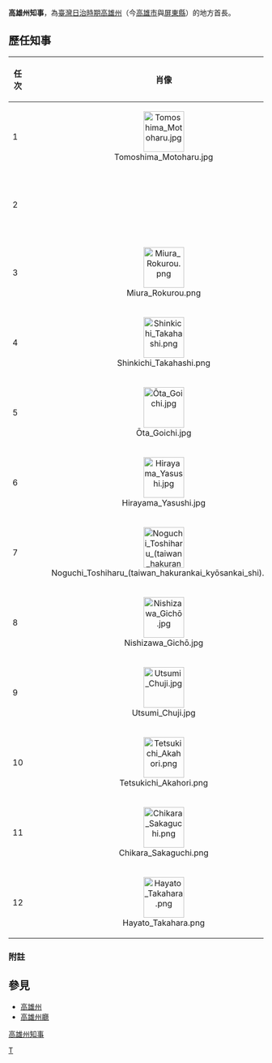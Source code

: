 '''高雄州知事'''，為[[臺灣日治時期|臺灣日治時期]][[高雄州|高雄州]]（今[[高雄市|高雄市]]與[[屏東縣|屏東縣]]）的地方首長。

==歷任知事==
{| class="wikitable" style="text-align:center"
|--
!任次
! width="50" |肖像
! width="100"|姓名<br /><small>(生–卒)</small>
! colspan=2 width="100"|在任時間
! width="200"|備註
|-- bgcolor=#EEEEEE
|1
| align="center" |[[File:Tomoshima_Motoharu.jpg|80px]]
| '''[[富島元治|富島元治]]'''<br />(1874–1945)</small>
| 1920年9月1日{{efn|原[[臺灣總督府警察|警務局]]長。}} || 1924年12月25日
|1.1924年12月25日[[高雄郡|高雄郡]][[高雄街|高雄街]]升格為[[高雄市_(州轄市)|高雄市]]，同時廢除[[高雄郡|高雄郡]]。<br />2.設立[[高雄市立高雄高級中學|高雄中學校]]與[[高雄市立高雄女子高級中學|高等女學校]]。
|-- bgcolor=#EEEEEE
|2
| align="center" |
| '''{{link-ja|木村英俊|木村英俊 (函館市長)}}'''<br />(1872–1940)</small>
| 1924年12月25日{{efn|原[[臺灣總督府稅關|稅關]]長。}} || 1924年12月28日
|
|-- bgcolor=#EEEEEE
|3
| align="center" |[[File:Miura_Rokurou.png|80px]]
| '''[[三浦碌郎|三浦碌郎]]'''<br />(1882–1969)</small>
| 1924年12月28日{{efn|原[[新竹州|新竹州]]內務部長。}} || 1926年10月12日{{efn|改任[[臺中州知事|臺中州知事]]。}}
|1926年7月1日[[澎湖郡|澎湖郡]]升格為[[澎湖廳_(日治時期)|澎湖廳]]。
|-- bgcolor=#EEEEEE
|4
| align="center" |[[File:Shinkichi_Takahashi.png|80px]]
| '''[[高橋親吉|高橋親吉]]'''<br />(1883–？)</small>
| 1926年10月12日{{efn|原[[臺灣總督府內務局|內務局]]地方課長兼土木課長。}} || 1927年7月27日{{efn|改任[[臺灣總督府殖產局|殖產局]]長。}}
|
|-- bgcolor=#EEEEEE
|5
| align="center" |[[File:Ōta_Goichi.jpg|80px]]
| '''[[太田吾一|太田吾一]]'''<br />(1885–？)</small>
| 1927年7月27日{{efn|原[[臺北州|臺北州]][[臺北市尹|臺北市尹]]。}} || 1931年1月20日{{efn|改任臺中州知事。}}
|啟用[[琉球嶼燈塔|琉球嶼燈臺]]。
|-- bgcolor=#EEEEEE
|6
| align="center" |[[File:Hirayama_Yasushi.jpg|80px]]
| '''[[平山泰|平山泰]]'''<br />(1890–1946)</small>
| 1931年1月20日{{efn|原[[山形縣|山形縣]]內務部長。}} || 1931年9月12日{{efn|改任[[臺北州知事|臺北州知事]]。}}
|
|-- bgcolor=#EEEEEE
|7
| align="center" |[[File:Noguchi_Toshiharu_(taiwan_hakurankai_kyōsankai_shi).jpg|80px]]
| '''[[野口敏治|野口敏治]]'''<br />(1889–1944)</small>
| 1931年9月12日{{efn|原[[新竹州知事|新竹州知事]]。}} || 1933年8月4日{{efn|改任臺北州知事。}}
|1.任內發生[[大關山事件|大關山事件]]。<br />2.1932年12月1日屏東郡[[六龜庄|六龜庄]]與部分[[蕃地_(屏東郡)|蕃地]]改隸[[旗山郡|旗山郡]]，另部分蕃地改隸[[潮州郡|潮州郡]]。
|-- bgcolor=#EEEEEE
|8
| align="center" |[[File:Nishizawa_Gichō.jpg|80px]]
| '''[[西澤義徵|西澤義徵]]'''<br />(1888–？)</small>
| 1933年8月4日{{efn|原臺北州臺北市尹。}} || 1935年9月2日
|1933年12月20日[[屏東郡|屏東郡]][[屏東街|屏東街]]升格為[[屏東市_(州轄市)|屏東市]]。
|-- bgcolor=#EEEEEE
|9
| align="center" |[[File:Utsumi_Chuji.jpg|80px]]
| '''[[內海忠司|內海忠司]]'''<br />(1884–1968)</small>
| 1935年9月2日{{efn|原新竹州知事。}} || 1939年1月28日
|設立[[高雄市立高雄高級商業職業學校|高雄商業學校]]。
|-- bgcolor=#EEEEEE
|10
| align="center" |[[File:Tetsukichi_Akahori.png|80px]]
| '''{{link-ja|赤堀鐵吉|赤堀鉄吉}}'''<br />(1890–1968)</small>
| 1939年1月28日{{efn|原新竹州知事。}} || 1941年5月14日
|
|-- bgcolor=#EEEEEE
|11
| align="center" |[[File:Chikara_Sakaguchi.png|80px]]
| '''[[坂口主稅|坂口主稅]]'''<br />(1899–1981)</small>
| 1941年5月14日 || 1943年11月13日{{efn|改任臺北州知事。}}
|設立[[高雄市立高雄高級工業職業學校|高雄工業學校]]。
|-- bgcolor=#EEEEEE
|12
| align="center" |[[File:Hayato_Takahara.png|80px]]
| '''{{link-ja|高原逸人|高原逸人}}'''<br />(1899–？)</small>
| 1943年11月13日 || 1945年10月25日
|
|}

=== 附註 ===
<div class="references-small">
{{NoteFoot}}
</div>

{{notelist|iger=}}

==參見==
*[[高雄州|高雄州]]
*[[高雄州廳|高雄州廳]]

[[category:高雄州知事|]]
[[Category:台灣日治時期地方政府官職|T]]